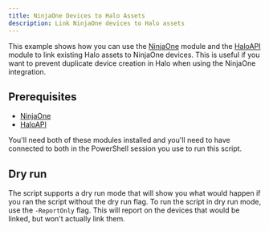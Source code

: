 ```yaml
---
title: NinjaOne Devices to Halo Assets
description: Link NinjaOne devices to Halo assets
---
```


This example shows how you can use the [NinjaOne](/modules/ninjaone) module and the [HaloAPI](/modules/haloapi) module to link existing Halo assets to NinjaOne devices. This is useful if you want to prevent duplicate device creation in Halo when using the NinjaOne integration.

## Prerequisites

- [NinjaOne](/modules/ninjaone)
- [HaloAPI](/modules/haloapi)

You'll need both of these modules installed and you'll need to have connected to both in the PowerShell session you use to run this script.

## Dry run

The script supports a dry run mode that will show you what would happen if you ran the script without the dry run flag. To run the script in dry run mode, use the `-ReportOnly` flag. This will report on the devices that would be linked, but won't actually link them.

<Script />

## Running the script

First you'll need to connect to both the NinjaOne and HaloAPI modules. You can do this by running the commands documented in the [NinjaOne](/modules/ninjaone/commandlets/connect/ninjaone) and [HaloAPI](/haloapi/commandlets/connect/connect-haloapi) modules.

For a dry run of the script, run the following command:

```powershell
.\Invoke-NinjaOneDevicesToHaloAssetsSync.ps1 -ReportOnly
```

To actually link the devices, run the following command:

```powershell
.\Invoke-NinjaOneDevicesToHaloAssetsSync.ps1
```

You can use the `-Verbose` flag to see more information about what the script is doing.
